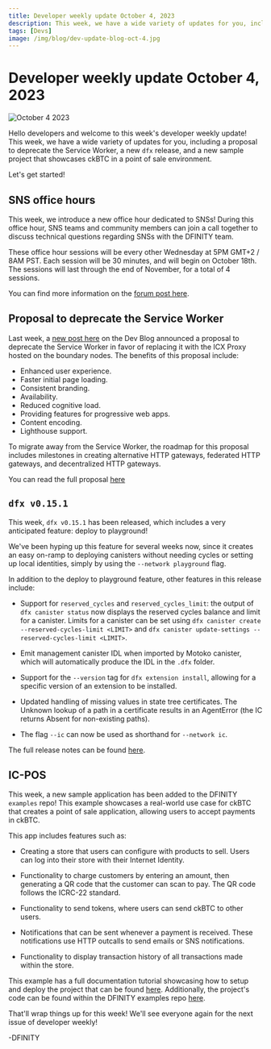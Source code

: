 ```yaml
---
title: Developer weekly update October 4, 2023
description: This week, we have a wide variety of updates for you, including a proposal to deprecate the Service Worker, a new dfx release, and a new sample project that showcases ckBTC in a point of sale environment.
tags: [Devs]
image: /img/blog/dev-update-blog-oct-4.jpg
---
```


# Developer weekly update October 4, 2023

![October 4 2023](../../static/img/blog/dev-update-blog-sept-20.jpg)

Hello developers and welcome to this week's developer weekly update! This week, we have a wide variety of updates for you, including a proposal to deprecate the Service Worker, a new `dfx` release, and a new sample project that showcases ckBTC in a point of sale environment.

Let's get started!

## SNS office hours

This week, we introduce a new office hour dedicated to SNSs! During this office hour, SNS teams and community members can join a call together to discuss technical questions regarding SNSs with the DFINITY team.

These office hour sessions will be every other Wednesday at 5PM GMT+2 / 8AM PST. Each session will be 30 minutes, and will begin on October 18th. The sessions will last through the end of November, for a total of 4 sessions.

You can find more information on the [forum post here](https://forum.dfinity.org/t/announcing-sns-office-hours/23506).

## Proposal to deprecate the Service Worker

Last week, a [new post here](../features/deperecating-the-service-worker.md) on the Dev Blog announced a proposal to deprecate the Service Worker in favor of replacing it with the ICX Proxy hosted on the boundary nodes. The benefits of this proposal include:

- Enhanced user experience.
- Faster initial page loading.
- Consistent branding.
- Availability.
- Reduced cognitive load.
- Providing features for progressive web apps.
- Content encoding.
- Lighthouse support.

To migrate away from the Service Worker, the roadmap for this proposal includes milestones in creating alternative HTTP gateways, federated HTTP gateways, and decentralized HTTP gateways.

You can read the full proposal [here](../features/deprecating-the-service-worker.md)

## `dfx v0.15.1`

This week, `dfx v0.15.1` has been released, which includes a very anticipated feature: deploy to playground!

We've been hyping up this feature for several weeks now, since it creates an easy on-ramp to deploying canisters without needing cycles or setting up local identities, simply by using the `--network playground` flag.

In addition to the deploy to playground feature, other features in this release include:

- Support for `reserved_cycles` and `reserved_cycles_limit`: the output of `dfx canister status` now displays the reserved cycles balance and limit for a canister. Limits for a canister can be set using `dfx canister create --reserved-cycles-limit <LIMIT>` and `dfx canister update-settings --reserved-cycles-limit <LIMIT>`.

-  Emit management canister IDL when imported by Motoko canister, which will automatically produce the IDL in the `.dfx` folder.

- Support for the `--version` tag for `dfx extension install`, allowing for a specific version of an extension to be installed.

- Updated handling of missing values in state tree certificates.
The Unknown lookup of a path in a certificate results in an AgentError (the IC returns Absent for non-existing paths).

- The flag `--ic` can now be used as shorthand for `--network ic`.

The full release notes can be found [here](https://github.com/dfinity/sdk/blob/50a0e25c58962e0b4a840798c0912c60dc107c57/CHANGELOG.md).

## IC-POS

This week, a new sample application has been added to the DFINITY `examples` repo! This example showcases a real-world use case for ckBTC that creates a point of sale application, allowing users to accept payments in ckBTC.

This app includes features such as:

- Creating a store that users can configure with products to sell. Users can log into their store with their Internet Identity.

- Functionality to charge customers by entering an amount, then generating a QR code that the customer can scan to pay. The QR code follows the ICRC-22 standard.

- Functionality to send tokens, where users can send ckBTC to other users.

- Notifications that can be sent whenever a payment is received. These notifications use HTTP outcalls to send emails or SNS notifications.

- Functionality to display transaction history of all transactions made within the store.

This example has a full documentation tutorial showcasing how to setup and deploy the project that can be found [here](/docs/current/samples/pos). Additionally, the project's code can be found within the DFINITY examples repo [here](https://github.com/dfinity/examples/tree/master/motoko/ic-pos).

That'll wrap things up for this week! We'll see everyone again for the next issue of developer weekly!

-DFINITY

